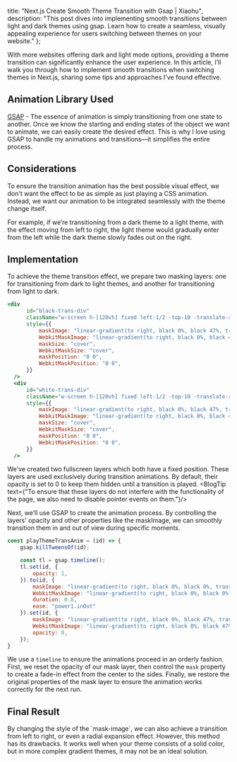 
  title: "Next.js Create Smooth Theme Transition with Gsap | Xiaohu",
  description: "This post dives into implementing smooth transitions between light and dark themes using gsap. Learn how to create a seamless, visually appealing experience for users switching between themes on your website."
};

With more websites offering dark and light mode options, providing a theme transition can significantly enhance the user experience. In this article, I’ll walk you through how to implement smooth transitions when switching themes in Next.js, sharing some tips and approaches I've found effective.

## Animation Library Used

[GSAP](https://greensock.com/gsap) - The essence of animation is simply transitioning from one state to another. Once we know the starting and ending states of the object we want to animate, we can easily create the desired effect. This is why I love using GSAP to handle my animations and transitions—it simplifies the entire process.

## Considerations

To ensure the transition animation has the best possible visual effect, we don't want the effect to be as simple as just playing a CSS animation. Instead, we want our animation to be integrated seamlessly with the theme change itself. 

For example, if we’re transitioning from a dark theme to a light theme, with the effect moving from left to right, the light theme would gradually enter from the left while the dark theme slowly fades out on the right.

## Implementation

To achieve the theme transition effect, we prepare two masking layers: one for transitioning from dark to light themes, and another for transitioning from light to dark.

```jsx
<div
      id="black-trans-div"
      className="w-screen h-[120vh] fixed left-1/2 -top-10 -translate-x-1/2 bg-accent-dark pointer-events-none opacity-0"
      style={{
          maskImage: "linear-gradient(to right, black 0%, black 47%, transparent 47%, transparent 53%, black 53%, black 100%)",
          WebkitMaskImage: "linear-gradient(to right, black 0%, black 47%, transparent 47%, transparent 53%, black 53%, black 100%)",
          maskSize: "cover",
          WebkitMaskSize: "cover",
          maskPosition: "0 0",
          WebkitMaskPosition: "0 0",
      }}
  />
  <div
      id="white-trans-div"
      className="w-screen h-[120vh] fixed left-1/2 -top-10 -translate-x-1/2 bg-white pointer-events-none opacity-0"
      style={{
          maskImage: "linear-gradient(to right, black 0%, black 47%, transparent 47%, transparent 53%, black 53%, black 100%)",
          WebkitMaskImage: "linear-gradient(to right, black 0%, black 47%, transparent 47%, black 53%, black 100%)",
          maskSize: "cover",
          WebkitMaskSize: "cover",
          maskPosition: "0 0",
          WebkitMaskPosition: "0 0",
      }}
  />

```

We’ve created two fullscreen layers which both have a fixed position. These layers are used exclusively during transition animations. By default, their opacity is set to 0 to keep them hidden until a transition is played.
<BlogTip text={"To ensure that these layers do not interfere with the functionality of the page, we also need to disable pointer events on them."}/>

Next, we’ll use GSAP to create the animation process. By controlling the layers' opacity and other properties like the maskImage, we can smoothly transition them in and out of view during specific moments.

```javascript
const playThemeTransAnim = (id) => {
    gsap.killTweensOf(id);

    const tl = gsap.timeline();
    tl.set(id, {
        opacity: 1,
    }).to(id, {
        maskImage: "linear-gradient(to right, black 0%, black 0%, transparent 0%, transparent 100%, black 100%, black 100%)",
        WebkitMaskImage: "linear-gradient(to right, black 0%, black 0%, transparent 0%, transparent 100%, black 100%, black 100%)",
        duration: 0.8,
        ease: "power1.inOut"
    }).set(id, {
        maskImage: "linear-gradient(to right, black 0%, black 47%, transparent 47%, transparent 53%, black 53%, black 100%)",
        WebkitMaskImage: "linear-gradient(to right, black 0%, black 47%, transparent 47%, transparent 53%, black 53%, black 100%)",
        opacity: 0,
    });
}
```

We use a `timeline` to ensure the animations proceed in an orderly fashion. First, we reset the opacity of our mask layer, then control the `mask` property to create a fade-in effect from the center to the sides. Finally, we restore the original properties of the mask layer to ensure the animation works correctly for the next run.

## Final Result
<ThemeSwitcher />
By changing the style of the `mask-image`, we can also achieve a transition from left to right, or even a radial expansion effect. However, this method has its drawbacks. It works well when your theme consists of a solid color, but in more complex gradient themes, it may not be an ideal solution.
